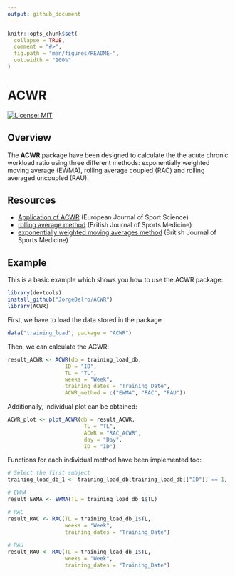 ```yaml
---
output: github_document
---
```


```r
knitr::opts_chunk$set(
  collapse = TRUE,
  comment = "#>",
  fig.path = "man/figures/README-",
  out.width = "100%"
)
```

# ACWR

<!-- badges: start -->
[![License:
MIT](https://img.shields.io/badge/License-MIT-yellow.svg)](https://opensource.org/licenses/MIT)
<!-- badges: end -->

## Overview

The **ACWR** package have been designed to calculate the the acute chronic workload ratio using three different methods: exponentially weighted moving average (EWMA), rolling 
average coupled (RAC) and rolling averaged uncoupled (RAU).

## Resources

  - [Application of ACWR](https://bjsm.bmj.com/content/50/5/273)
    (European Journal of Sport Science)
  - [rolling average method](https://bjsm.bmj.com/content/53/16/988)
    (British Journal of Sports Medicine)
  - [exponentially weighted moving averages method](https://bjsm.bmj.com/content/51/9/749.long)
    (British Journal of Sports Medicine)

## Example

This is a basic example which shows you how to use the ACWR package:

``` r
library(devtools)
install_github("JorgeDelro/ACWR")
library(ACWR)
```

First, we have to load the data stored in the package

``` r
data("training_load", package = "ACWR")
```

Then, we can calculate the ACWR:

``` r
result_ACWR <- ACWR(db = training_load_db,
                  ID = "ID",
                  TL = "TL",
                  weeks = "Week",
                  training_dates = "Training_Date",
                  ACWR_method = c("EWMA", "RAC", "RAU"))
```

Additionally, individual plot can be obtained:

``` r
ACWR_plot <- plot_ACWR(db = result_ACWR,
                        TL = "TL",
                        ACWR = "RAC_ACWR",
                        day = "Day",
                        ID = "ID")
```

Functions for each individual method have been implemented too:

``` r
# Select the first subject
training_load_db_1 <- training_load_db[training_load_db[["ID"]] == 1,  ]

# EWMA
result_EWMA <- EWMA(TL = training_load_db_1$TL)

# RAC
result_RAC <- RAC(TL = training_load_db_1$TL,
                  weeks = "Week",
                  training_dates = "Training_Date")
                    
# RAU
result_RAU <- RAU(TL = training_load_db_1$TL,
                  weeks = "Week",
                  training_dates = "Training_Date")
```


